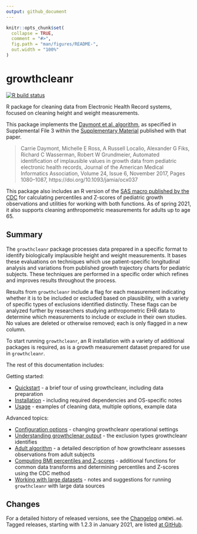 ```yaml
---
output: github_document
---
```


<!-- README.md is generated from README.Rmd. Please edit that file -->

```r
knitr::opts_chunk$set(
  collapse = TRUE,
  comment = "#>",
  fig.path = "man/figures/README-",
  out.width = "100%"
)
```

# growthcleanr

<!-- badges: start -->

[![R build status](https://github.com/carriedaymont/growthcleanr/workflows/R-CMD-check/badge.svg) ](https://github.com/carriedaymont/growthcleanr/actions)

<!-- badges: end -->

R package for cleaning data from Electronic Health Record systems, focused on
cleaning height and weight measurements.

<a name="cite"></a>
This package implements the
[Daymont et al. algorithm](https://academic.oup.com/jamia/article/24/6/1080/3767271),
as specified in Supplemental File 3 within the
[Supplementary Material](https://academic.oup.com/jamia/article/24/6/1080/3767271#97610899)
published with that paper.

> Carrie Daymont, Michelle E Ross, A Russell Localio, Alexander G Fiks, Richard
> C Wasserman, Robert W Grundmeier, Automated identification of implausible
> values in growth data from pediatric electronic health records, Journal of the
> American Medical Informatics Association, Volume 24, Issue 6, November 2017,
> Pages 1080–1087, https://doi.org/10.1093/jamia/ocx037

This package also includes an R version of the
[SAS macro published by the CDC](https://www.cdc.gov/nccdphp/dnpao/growthcharts/resources/sas.htm)
for calculating percentiles and Z-scores of pediatric growth observations and
utilities for working with both functions. As of spring 2021, it also supports
cleaning anthropometric measurements for adults up to age 65.

## Summary

The `growthcleanr` package processes data prepared in a specific format to identify
biologically implausible height and weight measurements. It bases these evaluations on
techniques which use patient-specific longitudinal analysis and variations from
published growth trajectory charts for pediatric subjects. These techniques are
performed in a specific order which refines and improves results throughout the
process.

Results from `growthcleanr` include a flag for each measurement indicating whether it
is to be included or excluded based on plausibility, with a variety of specific types
of exclusions identified distinctly. These flags can be analyzed further by researchers
studying anthropometric EHR data to determine which measurements to include or exclude
in their own studies. No values are deleted or otherwise removed; each is only flagged
in a new column.

To start running `growthcleanr`, an R installation with a variety of additional
packages is required, as is a growth measurement dataset prepared for use in
`growthcleanr`.

The rest of this documentation includes:

Getting started:

- [Quickstart](articles/quickstart.html) - a brief tour of using growthcleanr,
  including data preparation
- [Installation](articles/installation.html) - including required dependencies and
  OS-specific notes
- [Usage](articles/usage.html) - examples of cleaning data, multiple options,
  example data

Advanced topics:

- [Configuration options](articles/configuration.html) - changing growthcleanr operational
  settings
- [Understanding growthclenar output](articles/output.html) - the exclusion
  types growthcleanr identifies
- [Adult algorithm](articles/adult-algorithm.html) - a detailed description of
  how growthcleanr assesses observations from adult subjects
- [Computing BMI percentiles and Z-scores](articles/utilities.html) - additional
  functions for common data transforms and determining percentiles and Z-scores
  using the CDC method
- [Working with large datasets](articles/large-data-sets.html) - notes and
  suggestions for running `growthcleanr` with large data sources

## Changes

For a detailed history of released versions, see the
[Changelog](news/index.html) or`NEWS.md`. Tagged releases, starting with 1.2.3
in January 2021, are listed [at
GitHub](https://github.com/carriedaymont/growthcleanr/releases).
